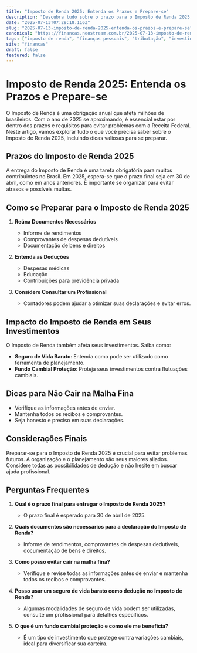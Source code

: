 ```yaml
---
title: "Imposto de Renda 2025: Entenda os Prazos e Prepare-se"
description: "Descubra tudo sobre o prazo para o Imposto de Renda 2025, dicas para se preparar e como isso pode impactar suas finanças. Aprenda sobre deduções, investimentos e mais."
date: "2025-07-13T07:29:18.116Z"
slug: "2025-07-13-imposto-de-renda-2025-entenda-os-prazos-e-prepare-se"
canonical: "https://financas.neostream.com.br/2025-07-13-imposto-de-renda-2025-entenda-os-prazos-e-prepare-se"
tags: ["imposto de renda", "finanças pessoais", "tributação", "investimentos", "preparo financeiro"]
site: "financas"
draft: false
featured: false
---
```


# Imposto de Renda 2025: Entenda os Prazos e Prepare-se

O Imposto de Renda é uma obrigação anual que afeta milhões de brasileiros. Com o ano de 2025 se aproximando, é essencial estar por dentro dos prazos e requisitos para evitar problemas com a Receita Federal. Neste artigo, vamos explorar tudo o que você precisa saber sobre o Imposto de Renda 2025, incluindo dicas valiosas para se preparar.

## Prazos do Imposto de Renda 2025

A entrega do Imposto de Renda é uma tarefa obrigatória para muitos contribuintes no Brasil. Em 2025, espera-se que o prazo final seja em 30 de abril, como em anos anteriores. É importante se organizar para evitar atrasos e possíveis multas.

## Como se Preparar para o Imposto de Renda 2025

1. **Reúna Documentos Necessários**
   - Informe de rendimentos
   - Comprovantes de despesas dedutíveis
   - Documentação de bens e direitos

2. **Entenda as Deduções**
   - Despesas médicas
   - Educação
   - Contribuições para previdência privada

3. **Considere Consultar um Profissional**
   - Contadores podem ajudar a otimizar suas declarações e evitar erros.

## Impacto do Imposto de Renda em Seus Investimentos

O Imposto de Renda também afeta seus investimentos. Saiba como:

- **Seguro de Vida Barato**: Entenda como pode ser utilizado como ferramenta de planejamento.
- **Fundo Cambial Proteção**: Proteja seus investimentos contra flutuações cambiais.

## Dicas para Não Cair na Malha Fina

- Verifique as informações antes de enviar.
- Mantenha todos os recibos e comprovantes.
- Seja honesto e preciso em suas declarações.

## Considerações Finais

Preparar-se para o Imposto de Renda 2025 é crucial para evitar problemas futuros. A organização e o planejamento são seus maiores aliados. Considere todas as possibilidades de dedução e não hesite em buscar ajuda profissional.

## Perguntas Frequentes

1. **Qual é o prazo final para entregar o Imposto de Renda 2025?**
   - O prazo final é esperado para 30 de abril de 2025.

2. **Quais documentos são necessários para a declaração do Imposto de Renda?**
   - Informe de rendimentos, comprovantes de despesas dedutíveis, documentação de bens e direitos.

3. **Como posso evitar cair na malha fina?**
   - Verifique e revise todas as informações antes de enviar e mantenha todos os recibos e comprovantes.

4. **Posso usar um seguro de vida barato como dedução no Imposto de Renda?**
   - Algumas modalidades de seguro de vida podem ser utilizadas, consulte um profissional para detalhes específicos.

5. **O que é um fundo cambial proteção e como ele me beneficia?**
   - É um tipo de investimento que protege contra variações cambiais, ideal para diversificar sua carteira.